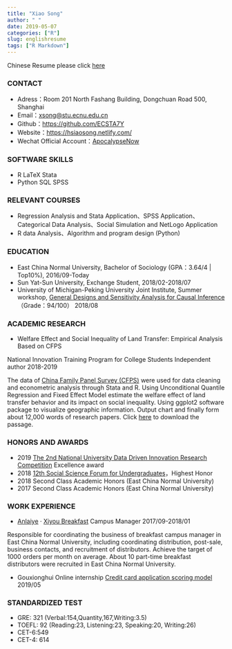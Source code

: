 ```yaml
---
title: "Xiao Song"
author: " "
date: 2019-05-07
categories: ["R"]
slug: englishresume
tags: ["R Markdown"]
---
```

Chinese Resume please click [here](https://hsiaosong.netlify.com/2019/05/07/resume/)

### CONTACT

+ Adress：Room 201 North Fashang Building, Dongchuan Road 500, Shanghai
+ Email：<xsong@stu.ecnu.edu.cn>
+ Github：[https://github.com/ECSTA7Y](https://github.com/ECSTA7Y)
+ Website：[https://hsiaosong.netlify.com/](https://hsiaosong.netlify.com/)
+ Wechat Official Account：[ApocalypseNow](https://mp.weixin.qq.com/s/yyJ3l7RTImYTKDrIynwmPA)

### SOFTWARE SKILLS
+ R  LaTeX  Stata 
+ Python  SQL  SPSS 

### RELEVANT COURSES

+  Regression Analysis and Stata Application、SPSS Application、Categorical Data Analysis、Social Simulation and NetLogo Application
+ R data Analysis、Algorithm and program design (Python)


### EDUCATION

+ East China Normal University, Bachelor of Sociology (GPA：3.64/4 | Top10%), 2016/09-Today
+ Sun Yat-Sun University, Exchange Student,  2018/02-2018/07
+ University of Michigan-Peking University Joint Institute, Summer workshop,
[General Designs and Sensitivity Analysis for Causal Inference](http://www.oir.pku.edu.cn/umich/jxsz1/nsqkczsjz2018.htm)（Grade：94/100） 2018/08


### ACADEMIC RESEARCH

+ Welfare Effect and Social Inequality of Land Transfer: Empirical Analysis Based on CFPS 

National Innovation Training Program for College Students Independent author 2018-2019  

The data of [China Family Panel Survey (CFPS)](http://www.isss.pku.edu.cn/cfps/) were used for data cleaning and econometric analysis through Stata and R. Using Unconditional Quantile Regression and Fixed Effect Model estimate the welfare effect of land transfer behavior and its impact on social inequality. Using ggplot2 software package to visualize geographic information. Output chart and finally form about 12,000 words of research papers. Click [here](https://raw.githubusercontent.com/ECSTA7Y/Landtransfer/master/%E5%AD%A6%E5%B9%B4%E8%AE%BA%E6%96%87.pdf) to download the passage.



### HONORS AND AWARDS 

+ 2019 [The 2nd National University Data Driven Innovation Research Competition](http://opendata.pku.edu.cn/competition-2019.xhtml;jsessionid=200f6d0adbfa75292afed361235f) Excellence award
+ 2018 [12th Social Science Forum for Undergraduates](http://www.shupl.edu.cn/2018/1125/c1168a51557/page.htm)，Highest Honor
+ 2018 Second Class Academic Honors (East China Normal University)
+ 2017 Second Class Academic Honors (East China Normal University)

### WORK EXPERIENCE

+ [Anlaiye](http://www.anlaiye.com.cn/index.html) · [Xiyou Breakfast](https://www.sohu.com/a/166510488_259362) Campus Manager 2017/09-2018/01

Responsible for coordinating the business of breakfast campus manager in East China Normal University, including coordinating distribution, post-sale, business contacts, and recruitment of distributors. 
Achieve the target of 1000 orders per month on average. About 10 part-time breakfast distributors were recruited in East China Normal University.

+ Gouxionghui Online internship [Credit card application scoring model](https://mp.weixin.qq.com/s/bbxWicZfk5ZMl27LbI0E1Q) 2019/05




### STANDARDIZED TEST

+ GRE: 321 (Verbal:154,Quantity,167,Writing:3.5)
+ TOEFL: 92 (Reading:23, Listening:23, Speaking:20, Writing:26)
+ CET-6:549
+ CET-4: 614



